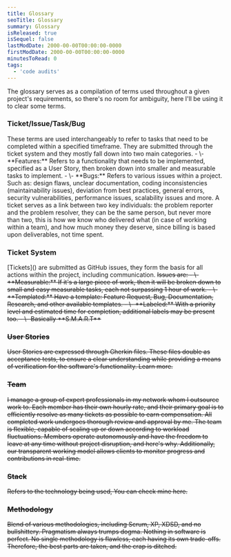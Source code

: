 ```yaml
---
title: Glossary
seoTitle: Glossary
summary: Glossary
isReleased: true
isSequel: false
lastModDate: 2000-00-00T00:00:00-0000
firstModDate: 2000-00-00T00:00:00-0000
minutesToRead: 0
tags:
  - 'code audits'
---
```

<C>
The glossary serves as a compilation of terms used throughout a given project's requirements, so there's no room for ambiguity, here I'll be using it to clear some terms.
</C>
<H3 id="ticket">Ticket/Issue/Task/Bug</H3>
<C>
These terms are used interchangeably to refer to tasks that need to be completed within a specified <L href="/services/deadlines">timeframe.</L> They are submitted through the <L href="#ticket-system">ticket system</L> and they mostly fall down into two main categories.
<S2/>
- \- **Features:** Refers to a functionality that needs to be implemented, specified as a <L href="/services/glossary#user-stories">User Story</L>, then broken down into smaller and measurable tasks to implement.
- \- **Bugs:** Refers to various issues within a project. Such as: design flaws, unclear documentation, coding inconsistencies (maintainability issues), deviation from best practices, general errors, security vulnerabilities, performance issues, scalability issues and more.
<S2/>
A ticket serves as a link between two key individuals: the problem reporter and the problem resolver, they can be the same person, but never more than two, this is how we know who delivered what (in case of working within a <L href='#team'>team</L>), and how much money they deserve, since <L href="/services/billing">billing</L> is based upon <L href="/blog/management-skill-issues#conclusion">deliverables,</L> not time spent.
</C>

<H3 id="ticket-system">Ticket System</H3>
<C>
 [Tickets]() are submitted as GitHub issues, they form the basis for all actions within the project, including <L href="/services/communication">communication.</L>
 <S/>
 Issues are:
 <S2/>
- \- **Measurable:**  If it's a large piece of work, then it will be broken down to small and easy measurable tasks, each not surpassing 1 hour of work.
- \- **Templated:** Have a template: Feature Request, Bug, Documentation, Research, and other  available templates.
- \- **Labeled:** With a <L href="/services/deadlines#prioritized">priority</L> level and estimated time for completion, additional labels may be present too.
- \- Basically <L href="https://en.wikipedia.org/wiki/SMART_criteria">**S.M.A.R.T**</L>
<S2/>
</C>

<H3 id="user-stories">User Stories</H3>
<C>
<L href="https://www.atlassian.com/agile/project-management/user-stories">User Stories</L> are expressed through <L href="https://cucumber.io/docs/gherkin">Gherkin</L> files. These files double as acceptance tests, to ensure a clear understanding while providing a means of verification for the software's functionality. Learn <L href='/blog/user-stories'>more.</L>
</C>
<H3 id="team">Team</H3>
<C>
I manage a group of expert professionals in my network whom I outsource work to. Each member has their own <L href="/services/billing#task-cost">hourly rate,</L> and their primary goal is to efficiently resolve as many <L href="#tickets">tickets</L> as possible to earn compensation. All completed work undergoes thorough review and approval by me. The team is flexible, capable of scaling up or down according to workload fluctuations. Members operate autonomously and have the freedom to leave at any time without project disruption, and here's <L href="/blog/code-silos">why.</L> Additionally, our <L href="/services/transparency">transparent</L> working model allows clients to monitor progress and contributions in real-time.
</C>


<H3 id="stack">Stack</H3>
<C>
Refers to the technology being used, You can check mine <L href="/about#stack">here.</L>
</C>


<H3>Methodology</H3>
<C>
Blend of various methodologies, including Scrum, XP, XDSD, and no bullshittery. Pragmatism always trumps dogma. Nothing in software is perfect. No single methodology is flawless, each having its own trade-offs. Therefore, the best parts are taken, and the crap is ditched.
</C>




